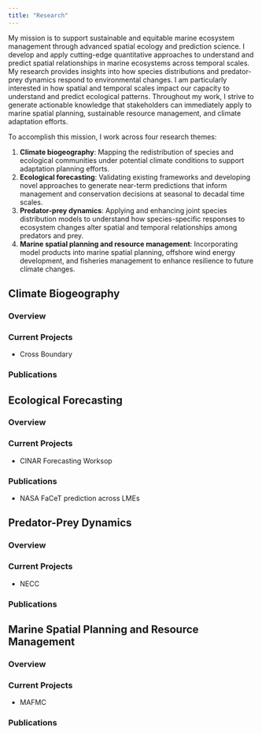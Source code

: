 ```yaml
---
title: "Research"
---
```


My mission is to support sustainable and equitable marine ecosystem management through advanced spatial ecology and prediction science. I develop and apply cutting-edge quantitative approaches to understand and predict spatial relationships in marine ecosystems across temporal scales. My research provides insights into how species distributions and predator-prey dynamics respond to environmental changes. I am particularly interested in how spatial and temporal scales impact our capacity to understand and predict ecological patterns. Throughout my work, I strive to generate actionable knowledge that stakeholders can immediately apply to marine spatial planning, sustainable resource management, and climate adaptation efforts.

To accomplish this mission, I work across four research themes:

1.  **Climate biogeography**: Mapping the redistribution of species and ecological communities under potential climate conditions to support adaptation planning efforts.  
2.  **Ecological forecasting**: Validating existing frameworks and developing novel approaches to generate near-term predictions that inform management and conservation decisions at seasonal to decadal time scales.  
3.  **Predator-prey dynamics**: Applying and enhancing joint species distribution models to understand how species-specific responses to ecosystem changes alter spatial and temporal relationships among predators and prey.
4. **Marine spatial planning and resource management**: Incorporating model products into marine spatial planning, offshore wind energy development, and fisheries management to enhance resilience to future climate changes.

## Climate Biogeography
### Overview

### Current Projects
- Cross Boundary

### Publications

## Ecological Forecasting
### Overview

### Current Projects
- CINAR Forecasting Worksop

### Publications
- NASA FaCeT prediction across LMEs

## Predator-Prey Dynamics
### Overview

### Current Projects
- NECC

### Publications

## Marine Spatial Planning and Resource Management 
### Overview

### Current Projects
-  MAFMC

### Publications

